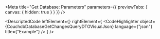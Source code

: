 
<Meta title="Get Database: Parameters" parameters={{ previewTabs: { canvas: { hidden: true } } }} />

<DescriptedCode
  leftElement={<CouchdbDatabaseGetChangesQueryDTODesc />}
  rightElement={
    <CodeHighlighter
      object={CouchdbDatabaseGetChangesQueryDTOVisualJson}
      language={"json"}
      title={"Example"}
    />
  }
/>
